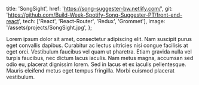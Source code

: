   title: 'SongSight',
  href: 'https://song-suggester-bw.netlify.com/',
  git:
    'https://github.com/Build-Week-Spotify-Song-Suggester-PT/front-end-react',
  tech: ['React', 'React-Router', 'Redux', 'Grommet'],
  image: '/assets/projects/SongSight.jpg',
};

Lorem ipsum dolor sit amet, consectetur adipiscing elit. Nam suscipit purus eget convallis dapibus. Curabitur ac lectus ultricies nisi congue facilisis at eget orci. Vestibulum faucibus vel quam ut pharetra. Etiam gravida nulla vel turpis faucibus, nec dictum lacus iaculis. Nam metus magna, accumsan sed odio eu, placerat dignissim lorem. Sed in lacus et ex iaculis pellentesque. Mauris eleifend metus eget tempus fringilla. Morbi euismod placerat vestibulum.
